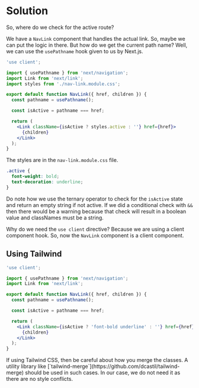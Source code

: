 
# Solution

So, where do we check for the active route?

We have a `NavLink` component that handles the actual link. So, maybe we can put the logic in there. But how do we get the current path name? Well, we can use the `usePathname` hook given to us by Next.js.

```jsx title="src/components/nav-link.jsx" showLineNumbers {1-3,5,8-10,13}
'use client';

import { usePathname } from 'next/navigation';
import Link from 'next/link';
import styles from './nav-link.module.css';

export default function NavLink({ href, children }) {
  const pathname = usePathname();

  const isActive = pathname === href;

  return (
    <Link className={isActive ? styles.active : ''} href={href}>
      {children}
    </Link>
  );
}
```

The styles are in the `nav-link.module.css` file.

```css title="src/components/nav-link.module.css" showLineNumbers {1-4}
.active {
  font-weight: bold;
  text-decoration: underline;
}
```

Do note how we use the ternary operator to check for the `isActive` state and return an empty string if not active. If we did a conditional check with `&&` then there would be a warning because that check will result in a boolean value and classNames must be a string.

Why do we need the `use client` directive? Because we are using a client component hook. So, now the `NavLink` component is a client component.

## Using Tailwind

```jsx title="src/components/nav-link.jsx" showLineNumbers {1-3,7-9,12}
'use client';

import { usePathname } from 'next/navigation';
import Link from 'next/link';

export default function NavLink({ href, children }) {
  const pathname = usePathname();

  const isActive = pathname === href;

  return (
    <Link className={isActive ? 'font-bold underline' : ''} href={href}>
      {children}
    </Link>
  );
}
```

<Callout type='warning'>
If using Tailwind CSS, then be careful about how you merge the classes. A utility library like [`tailwind-merge`](https://github.com/dcastil/tailwind-merge) should be used in such cases. In our case, we do not need it as there are no style conflicts.
</Callout>